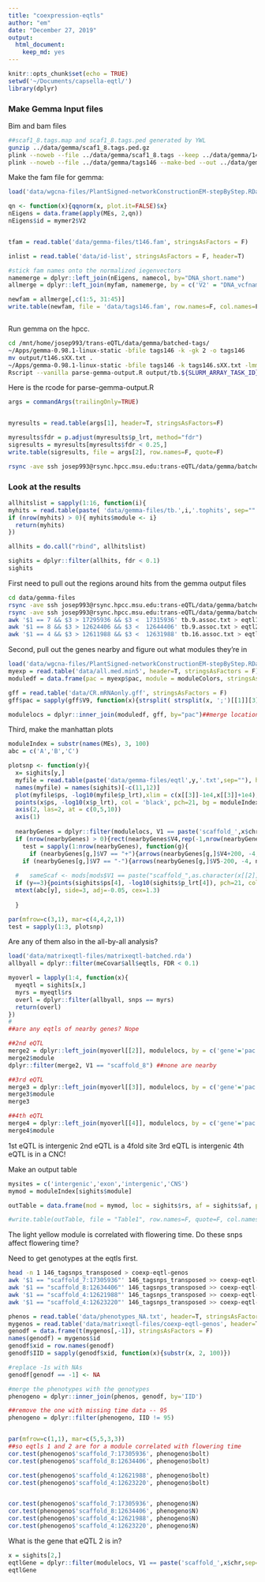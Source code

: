 ```yaml
---
title: "coexpression-eqtls"
author: "em"
date: "December 27, 2019"
output:
  html_document:
    keep_md: yes
---
```


```r
knitr::opts_chunk$set(echo = TRUE)
setwd('~/Documents/capsella-eqtl/')
library(dplyr)

```

### Make Gemma Input files

Bim and bam files
```bash
##scaf1_8.tags.map and scaf1_8.tags.ped generated by YWL
gunzip ../data/gemma/scaf1_8.tags.ped.gz
plink --noweb --file ../data/gemma/scaf1_8.tags --keep ../data/gemma/146_DNA_names_forplink --recode --out ../data/gemma/tags146 
plink --noweb --file ../data/gemma/tags146 --make-bed --out ../data/gemma/tags146 

```


Make the fam file for gemma:
```r
load('data/wgcna-files/PlantSigned-networkConstructionEM-stepByStep.RData')

qn <- function(x){qqnorm(x, plot.it=FALSE)$x}
nEigens = data.frame(apply(MEs, 2,qn))
nEigens$id = mymer2$V2


tfam = read.table('data/gemma-files/t146.fam', stringsAsFactors = F)

inlist = read.table('data/id-list', stringsAsFactors = F, header=T)

#stick fam names onto the normalized iegenvectors
namemerge = dplyr::left_join(nEigens, namecol, by="DNA_short.name")
allmerge = dplyr::left_join(myfam, namemerge, by = c('V2' = "DNA_vcfname"))

newfam = allmerge[,c(1:5, 31:45)]
write.table(newfam, file = 'data/tags146.fam', row.names=F, col.names=F, quote=F)



```

Run gemma on the hpcc.
```bash

cd /mnt/home/josep993/trans-eQTL/data/gemma/batched-tags/
~/Apps/gemma-0.98.1-linux-static -bfile tags146 -k -gk 2 -o tags146
mv output/t146.sXX.txt .
~/Apps/gemma-0.98.1-linux-static -bfile tags146 -k tags146.sXX.txt -lmm 2 -n $SLURM_ARRAY_TASK_ID -maf 0.05 -o tb.$SLURM_ARRAY_TASK_ID
Rscript --vanilla parse-gemma-output.R output/tb.${SLURM_ARRAY_TASK_ID}.assoc.txt tb.${SLURM_ARRAY_TASK_ID}.tophits
```


Here is the rcode for parse-gemma-output.R
```r
args = commandArgs(trailingOnly=TRUE)


myresults = read.table(args[1], header=T, stringsAsFactors=F)

myresults$fdr = p.adjust(myresults$p_lrt, method="fdr")
sigresults = myresults[myresults$fdr < 0.25,]
write.table(sigresults, file = args[2], row.names=F, quote=F)
```

```bash
rsync -ave ssh josep993@rsync.hpcc.msu.edu:trans-eQTL/data/gemma/batched-tags/*tophits data/gemma-files/

```

### Look at the results
```r


allhitslist = sapply(1:16, function(i){
myhits = read.table(paste( 'data/gemma-files/tb.',i,'.tophits', sep=""   ), stringsAsFactors=F, header=T)  
if (nrow(myhits) > 0){ myhits$module <- i}
  return(myhits)
})

allhits = do.call("rbind", allhitslist)

sighits = dplyr::filter(allhits, fdr < 0.1)
sighits
```



First need to pull out the regions around hits from the gemma output files
```bash
cd data/gemma-files
rsync -ave ssh josep993@rsync.hpcc.msu.edu:trans-eQTL/data/gemma/batched-new/output/tb.9.assoc.txt .
rsync -ave ssh josep993@rsync.hpcc.msu.edu:trans-eQTL/data/gemma/batched-new/output/tb.16.assoc.txt .
awk '$1 == 7 && $3 > 17295936 && $3 <  17315936' tb.9.assoc.txt > eqtl1.txt
awk '$1 == 8 && $3 > 12624406 && $3 <  12644406' tb.9.assoc.txt > eqtl2.txt
awk '$1 == 4 && $3 > 12611988 && $3 <  12631988' tb.16.assoc.txt > eqtl3.txt
```

Second, pull out the genes nearby and figure out what modules they're in
```r
load('data/wgcna-files/PlantSigned-networkConstructionEM-stepByStep.RData')
myexp = read.table('data/all.med.min5', header=T, stringsAsFactors = F)
moduledf = data.frame(pac = myexp$pac, module = moduleColors, stringsAsFactors = F)

gff = read.table('data/CR.mRNAonly.gff', stringsAsFactors = F)
gff$pac = sapply(gff$V9, function(x){strsplit( strsplit(x, ';')[[1]][3], '=')[[1]][2]}) ##read in the gff with gene locations

modulelocs = dplyr::inner_join(moduledf, gff, by="pac")##merge locations with modules
```

Third, make the manhattan plots
```r
moduleIndex = substr(names(MEs), 3, 100)
abc = c('A','B','C')

plotsnp <- function(y){
  x= sighits[y,]
  myfile = read.table(paste('data/gemma-files/eqtl',y,'.txt',sep=""), header=F, stringsAsFactors=F)
  names(myfile) = names(sighits)[-c(11,12)]
  plot(myfile$ps, -log10(myfile$p_lrt),xlim = c(x[[3]]-1e4,x[[3]]+1e4), ylim = c(-5, 10),col = 'darkgray', cex=1.5, xlab=paste('Scaffold ',as.character(x$chr), sep=""), bty="n", yaxt="n", xaxt="n", ylab = "-log10(p)")
  points(x$ps, -log10(x$p_lrt), col = 'black', pch=21, bg = moduleIndex[x$module], cex=2, lwd=2)
  axis(2, las=2, at = c(0,5,10))
  axis(1)
  
  nearbyGenes = dplyr::filter(modulelocs, V1 == paste('scaffold_',x$chr,sep=""), V4 > x[[3]]-3e4, V5 < x[[3]]+3e4)
  if (nrow(nearbyGenes) > 0){rect(nearbyGenes$V4,rep(-1,nrow(nearbyGenes)),nearbyGenes$V5,rep(-3,nrow(nearbyGenes)),col=nearbyGenes$module, border='black')
    test = sapply(1:nrow(nearbyGenes), function(g){
      if (nearbyGenes[g,]$V7 == "+"){arrows(nearbyGenes[g,]$V4+200, -4, nearbyGenes[g,]$V5, -4, angle=20, length = 0.07, lwd=1.5)}
    if (nearbyGenes[g,]$V7 == "-"){arrows(nearbyGenes[g,]$V5-200, -4, nearbyGenes[g,]$V4, -4, angle=20, length = 0.07, lwd=1.5)}})}
  
  #   sameScaf <- mods[mods$V1 == paste("scaffold_",as.character(x[[2]]),sep=""),]
  if (y==3){points(sighits$ps[4], -log10(sighits$p_lrt[4]), pch=21, col = 'black',bg = moduleIndex[x$module], cex=2, lwd=2)}
  mtext(abc[y], side=3, adj=-0.05, cex=1.3)
  
  }

par(mfrow=c(3,1), mar=c(4,4,2,1))
test = sapply(1:3, plotsnp)
```


Are any of them also in the all-by-all analysis?
```r
load('data/matrixeqtl-files/matrixeqtl-batched.rda')
allbyall = dplyr::filter(meCovar$all$eqtls, FDR < 0.1)

myoverl = lapply(1:4, function(x){
  myeqtl = sighits[x,]
  myrs = myeqtl$rs
  overl = dplyr::filter(allbyall, snps == myrs)
  return(overl)
})
# 
##are any eqtls of nearby genes? Nope

##2nd eQTL
merge2 = dplyr::left_join(myoverl[[2]], modulelocs, by = c('gene'='pac')) ##look at all the genes associated with the 2nd eqtl
merge2$module
dplyr::filter(merge2, V1 == "scaffold_8") ##none are nearby

##3rd eQTL
merge3 = dplyr::left_join(myoverl[[3]], modulelocs, by = c('gene'='pac')) ##look at all the genes associated with the 2nd eqtl
merge3$module
merge3

##4th eQTL
merge4 = dplyr::left_join(myoverl[[4]], modulelocs, by = c('gene'='pac')) ##look at all the genes associated with the 2nd eqtl
merge4$module

```

1st eQTL is intergenic
2nd eQTL is a 4fold site
3rd eQTL is intergenic
4th eQTL is in a CNC!

Make an output table
```r
mysites = c('intergenic','exon','intergenic','CNS')
mymod = moduleIndex[sighits$module]

outTable = data.frame(mod = mymod, loc = sighits$rs, af = sighits$af, p = sighits$p_lrt, fdr = sighits$fdr, sitetype = mysites, stringsAsFactors=F)

#write.table(outTable, file = "Table1", row.names=F, quote=F, col.names=T)

```

The light yellow module is correlated with flowering time. Do these snps affect flowering time?

Need to get genotypes at the eqtls first.
```bash
head -n 1 146_tagsnps_transposed > coexp-eqtl-genos
awk '$1 == "scaffold_7:17305936"' 146_tagsnps_transposed >> coexp-eqtl-genos
awk '$1 == "scaffold_8:12634406"' 146_tagsnps_transposed >> coexp-eqtl-genos
awk '$1 == "scaffold_4:12621988"' 146_tagsnps_transposed >> coexp-eqtl-genos
awk '$1 == "scaffold_4:12623220"' 146_tagsnps_transposed >> coexp-eqtl-genos
```

```r
phenos = read.table('data/phenotypes_NA.txt', header=T, stringsAsFactors = F)
mygenos = read.table('data/matrixeqtl-files/coexp-eqtl-genos', header=T, stringsAsFactors=F)
genodf = data.frame(t(mygenos[,-1]), stringsAsFactors = F)
names(genodf) = mygenos$id
genodf$xid = row.names(genodf)
genodf$IID = sapply(genodf$xid, function(x){substr(x, 2, 100)})

#replace -1s with NAs
genodf[genodf == -1] <- NA

#merge the phenotypes with the genotypes
phenogeno = dplyr::inner_join(phenos, genodf, by='IID')

##remove the one with missing time data -- 95
phenogeno = dplyr::filter(phenogeno, IID != 95)


par(mfrow=c(1,1), mar=c(5,5,3,3))
##so eqtls 1 and 2 are for a module correlated with flowering time
cor.test(phenogeno$'scaffold_7:17305936', phenogeno$bolt)
cor.test(phenogeno$'scaffold_8:12634406', phenogeno$bolt)

cor.test(phenogeno$'scaffold_4:12621988', phenogeno$bolt)
cor.test(phenogeno$'scaffold_4:12623220', phenogeno$bolt)


cor.test(phenogeno$'scaffold_7:17305936', phenogeno$N)
cor.test(phenogeno$'scaffold_8:12634406', phenogeno$N)
cor.test(phenogeno$'scaffold_4:12621988', phenogeno$N)
cor.test(phenogeno$'scaffold_4:12623220', phenogeno$N)
```


What is the gene that eQTL 2 is in?

```r
x = sighits[2,]
eqtlGene = dplyr::filter(modulelocs, V1 == paste('scaffold_',x$chr,sep=""), V4 < x[[3]], V5 > x[[3]])
eqtlGene
```



